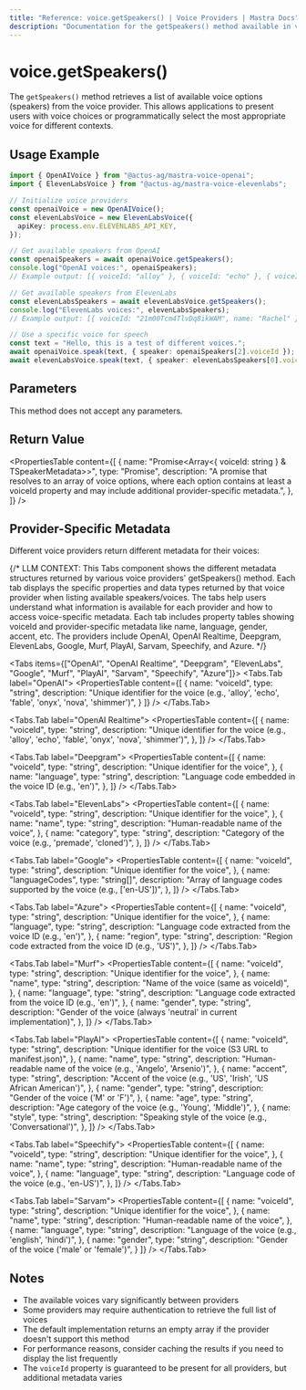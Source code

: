 ```yaml
---
title: "Reference: voice.getSpeakers() | Voice Providers | Mastra Docs"
description: "Documentation for the getSpeakers() method available in voice providers, which retrieves available voice options."
---
```



# voice.getSpeakers()

The `getSpeakers()` method retrieves a list of available voice options (speakers) from the voice provider. This allows applications to present users with voice choices or programmatically select the most appropriate voice for different contexts.

## Usage Example

```typescript
import { OpenAIVoice } from "@actus-ag/mastra-voice-openai";
import { ElevenLabsVoice } from "@actus-ag/mastra-voice-elevenlabs";

// Initialize voice providers
const openaiVoice = new OpenAIVoice();
const elevenLabsVoice = new ElevenLabsVoice({
  apiKey: process.env.ELEVENLABS_API_KEY,
});

// Get available speakers from OpenAI
const openaiSpeakers = await openaiVoice.getSpeakers();
console.log("OpenAI voices:", openaiSpeakers);
// Example output: [{ voiceId: "alloy" }, { voiceId: "echo" }, { voiceId: "fable" }, ...]

// Get available speakers from ElevenLabs
const elevenLabsSpeakers = await elevenLabsVoice.getSpeakers();
console.log("ElevenLabs voices:", elevenLabsSpeakers);
// Example output: [{ voiceId: "21m00Tcm4TlvDq8ikWAM", name: "Rachel" }, ...]

// Use a specific voice for speech
const text = "Hello, this is a test of different voices.";
await openaiVoice.speak(text, { speaker: openaiSpeakers[2].voiceId });
await elevenLabsVoice.speak(text, { speaker: elevenLabsSpeakers[0].voiceId });
```

## Parameters

This method does not accept any parameters.

## Return Value

<PropertiesTable
  content={[
    {
      name: "Promise<Array<{ voiceId: string } & TSpeakerMetadata>>",
      type: "Promise",
      description:
        "A promise that resolves to an array of voice options, where each option contains at least a voiceId property and may include additional provider-specific metadata.",
    },
  ]}
/>

## Provider-Specific Metadata

Different voice providers return different metadata for their voices:

{/*
LLM CONTEXT: This Tabs component shows the different metadata structures returned by various voice providers' getSpeakers() method.
Each tab displays the specific properties and data types returned by that voice provider when listing available speakers/voices.
The tabs help users understand what information is available for each provider and how to access voice-specific metadata.
Each tab includes property tables showing voiceId and provider-specific metadata like name, language, gender, accent, etc.
The providers include OpenAI, OpenAI Realtime, Deepgram, ElevenLabs, Google, Murf, PlayAI, Sarvam, Speechify, and Azure.
*/}

<Tabs items={["OpenAI", "OpenAI Realtime", "Deepgram", "ElevenLabs", "Google", "Murf", "PlayAI", "Sarvam", "Speechify", "Azure"]}>
  <Tabs.Tab label="OpenAI">
    <PropertiesTable
      content={[
        {
          name: "voiceId",
          type: "string",
          description: "Unique identifier for the voice (e.g., 'alloy', 'echo', 'fable', 'onyx', 'nova', 'shimmer')",
        }
      ]}
    />
  </Tabs.Tab>

<Tabs.Tab label="OpenAI Realtime">
  <PropertiesTable
    content={[
      {
        name: "voiceId",
        type: "string",
        description:
          "Unique identifier for the voice (e.g., 'alloy', 'echo', 'fable', 'onyx', 'nova', 'shimmer')",
      },
    ]}
  />
</Tabs.Tab>

<Tabs.Tab label="Deepgram">
  <PropertiesTable
    content={[
      {
        name: "voiceId",
        type: "string",
        description: "Unique identifier for the voice",
      },
      {
        name: "language",
        type: "string",
        description: "Language code embedded in the voice ID (e.g., 'en')",
      },
    ]}
  />
</Tabs.Tab>

<Tabs.Tab label="ElevenLabs">
  <PropertiesTable
    content={[
      {
        name: "voiceId",
        type: "string",
        description: "Unique identifier for the voice",
      },
      {
        name: "name",
        type: "string",
        description: "Human-readable name of the voice",
      },
      {
        name: "category",
        type: "string",
        description: "Category of the voice (e.g., 'premade', 'cloned')",
      },
    ]}
  />
</Tabs.Tab>

<Tabs.Tab label="Google">
  <PropertiesTable
    content={[
      {
        name: "voiceId",
        type: "string",
        description: "Unique identifier for the voice",
      },
      {
        name: "languageCodes",
        type: "string[]",
        description:
          "Array of language codes supported by the voice (e.g., ['en-US'])",
      },
    ]}
  />
</Tabs.Tab>

<Tabs.Tab label="Azure">
  <PropertiesTable
    content={[
      {
        name: "voiceId",
        type: "string",
        description: "Unique identifier for the voice",
      },
      {
        name: "language",
        type: "string",
        description: "Language code extracted from the voice ID (e.g., 'en')",
      },
      {
        name: "region",
        type: "string",
        description: "Region code extracted from the voice ID (e.g., 'US')",
      },
    ]}
  />
</Tabs.Tab>

<Tabs.Tab label="Murf">
  <PropertiesTable
    content={[
      {
        name: "voiceId",
        type: "string",
        description: "Unique identifier for the voice",
      },
      {
        name: "name",
        type: "string",
        description: "Name of the voice (same as voiceId)",
      },
      {
        name: "language",
        type: "string",
        description: "Language code extracted from the voice ID (e.g., 'en')",
      },
      {
        name: "gender",
        type: "string",
        description:
          "Gender of the voice (always 'neutral' in current implementation)",
      },
    ]}
  />
</Tabs.Tab>

<Tabs.Tab label="PlayAI">
  <PropertiesTable
    content={[
      {
        name: "voiceId",
        type: "string",
        description:
          "Unique identifier for the voice (S3 URL to manifest.json)",
      },
      {
        name: "name",
        type: "string",
        description:
          "Human-readable name of the voice (e.g., 'Angelo', 'Arsenio')",
      },
      {
        name: "accent",
        type: "string",
        description:
          "Accent of the voice (e.g., 'US', 'Irish', 'US African American')",
      },
      {
        name: "gender",
        type: "string",
        description: "Gender of the voice ('M' or 'F')",
      },
      {
        name: "age",
        type: "string",
        description: "Age category of the voice (e.g., 'Young', 'Middle')",
      },
      {
        name: "style",
        type: "string",
        description: "Speaking style of the voice (e.g., 'Conversational')",
      },
    ]}
  />
</Tabs.Tab>

<Tabs.Tab label="Speechify">
  <PropertiesTable
    content={[
      {
        name: "voiceId",
        type: "string",
        description: "Unique identifier for the voice",
      },
      {
        name: "name",
        type: "string",
        description: "Human-readable name of the voice",
      },
      {
        name: "language",
        type: "string",
        description: "Language code of the voice (e.g., 'en-US')",
      },
    ]}
  />
</Tabs.Tab>

  <Tabs.Tab label="Sarvam">
    <PropertiesTable
      content={[
        {
          name: "voiceId",
          type: "string",
          description: "Unique identifier for the voice",
        },
        {
          name: "name",
          type: "string",
          description: "Human-readable name of the voice",
        },
        {
          name: "language",
          type: "string",
          description: "Language of the voice (e.g., 'english', 'hindi')",
        },
        {
          name: "gender",
          type: "string",
          description: "Gender of the voice ('male' or 'female')",
        }
      ]}
    />
  </Tabs.Tab>
</Tabs>

## Notes

- The available voices vary significantly between providers
- Some providers may require authentication to retrieve the full list of voices
- The default implementation returns an empty array if the provider doesn't support this method
- For performance reasons, consider caching the results if you need to display the list frequently
- The `voiceId` property is guaranteed to be present for all providers, but additional metadata varies
